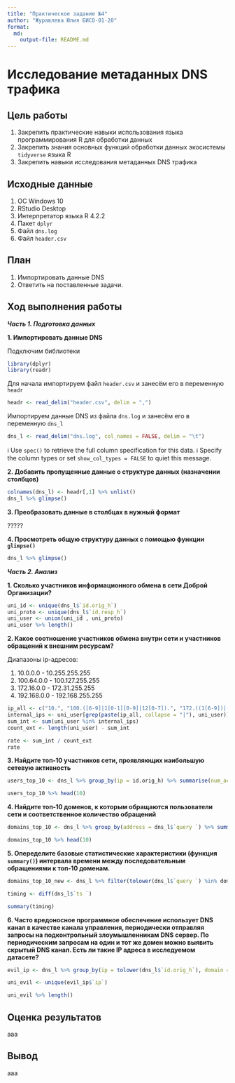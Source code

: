 ```yaml
---
title: "Практическое задание №4"
author: "Журавлева Юлия БИСО-01-20"
format: 
  md:
    output-file: README.md
---
```

# Исследование метаданных DNS трафика

## Цель работы

1. Закрепить практические навыки использования языка программирования R для
обработки данных
2. Закрепить знания основных функций обработки данных экосистемы `tidyverse`
языка R
3. Закрепить навыки исследования метаданных DNS трафика

## Исходные данные

1.  ОС Windows 10
2.  RStudio Desktop
3.  Интерпретатор языка R 4.2.2
4.  Пакет `dplyr`
5.  Файл `dns.log`
6.  Файл `header.csv`  

## План

1. Импортировать данные DNS
2. Ответить на поставленные задачи.

## Ход выполнения работы

***Часть 1. Подготовка данных***

**1. Импортировать данные DNS**

Подключим библиотеки

```r
library(dplyr)
library(readr)
```


Для начала импортируем файл `header.csv` и занесём его в переменную `headr`

```r
headr <- read_delim("header.csv", delim = ",")
```

Импортируем данные DNS из файла `dns.log` и занесём его в переменную `dns_l`

```r
dns_l <- read_delim("dns.log", col_names = FALSE, delim = "\t")
```

ℹ Use `spec()` to retrieve the full column specification for this data.
ℹ Specify the column types or set `show_col_types = FALSE` to quiet this message.

**2. Добавить пропущенные данные о структуре данных (назначении столбцов)**

```r
colnames(dns_l) <- headr[,1] %>% unlist()
dns_l %>% glimpse()
```

**3. Преобразовать данные в столбцах в нужный формат**

?????

**4. Просмотреть общую структуру данных с помощью функции `glimpse()`**

```r
dns_l %>% glimpse()
```

***Часть 2. Анализ***

**1. Сколько участников информационного обмена в сети Доброй Организации?**

```r
uni_id <- unique(dns_l$`id.orig_h`)
uni_proto <- unique(dns_l$`id.resp_h`)
uni_user <- union(uni_id , uni_proto)
uni_user %>% length()
```

**2. Какое соотношение участников обмена внутри сети и участников обращений к внешним ресурсам?**

Диапазоны ip-адресов:

1.  10.0.0.0 - 10.255.255.255
2.  100.64.0.0 - 100.127.255.255
3.  172.16.0.0 - 172.31.255.255
4.  192.168.0.0 - 192.168.255.255

```r
ip_all <- c("10.", "100.([6-9]|1[0-1][0-9]|12[0-7]).", "172.((1[6-9])|(2[0-9])|(3[0-1])).", "192.168.")
internal_ips <- uni_user[grep(paste(ip_all, collapse = "|"), uni_user)]
sum_int <- sum(uni_user %in% internal_ips)
count_ext <- length(uni_user) - sum_int

rate <- sum_int / count_ext
rate
```

**3. Найдите топ-10 участников сети, проявляющих наибольшую сетевую активность**

```r
users_top_10 <- dns_l %>% group_by(ip = id.orig_h) %>% summarise(num_activ = n()) %>% arrange(desc(num_activ))

users_top_10 %>% head(10)
```

**4. Найдите топ-10 доменов, к которым обращаются пользователи сети и соответственное количество обращений**

```r
domains_top_10 <- dns_l %>% group_by(address = dns_l$`query `) %>% summarise(req_count = n()) %>% arrange(desc(req_count))

domains_top_10 %>% head(10)
```

**5. Опеределите базовые статистические характеристики (функция `summary()`) интервала времени между последовательным обращениями к топ-10 доменам.**

```r
domains_top_10_new <- dns_l %>% filter(tolower(dns_l$`query `) %in% domains_top_10$address) %>% arrange(`ts `)

timing <- diff(dns_l$`ts `)

summary(timing)
```

**6. Часто вредоносное программное обеспечение использует DNS канал в качестве канала управления, периодически отправляя запросы на подконтрольный злоумышленникам DNS сервер. По периодическим запросам на один и тот же домен можно выявить скрытый DNS канал. Есть ли такие IP адреса в исследуемом датасете?**

```r
evil_ip <- dns_l %>% group_by(ip = tolower(dns_l$`id.orig_h`), domain = tolower(dns_l$`query `)) %>% summarise(req_count = n()) %>% filter(req_count > 1)

uni_evil <- unique(evil_ip$`ip`)

uni_evil %>% length()
```


## Оценка результатов

ааа

## Вывод

ааа